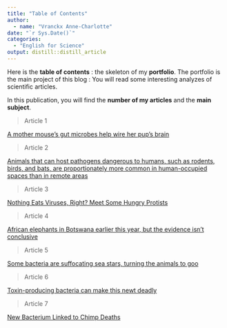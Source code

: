 ```yaml
---
title: "Table of Contents"
author:
  - name: "Vranckx Anne-Charlotte" 
date: "`r Sys.Date()`"
categories:
  - "English for Science"
output: distill::distill_article
---
```


Here is the **table of contents** : the skeleton of my **portfolio**. The portfolio is the main project of this blog : You will read some interesting analyzes of scientific articles. 

In this publication, you will find the **number of my articles** and the **main subject**.


>Article 1

[A mother mouse’s gut microbes help wire her pup’s brain](https://annecharlottevranckx.github.io/anne-charlotte-anne-charlotte_blog/posts/article1/)

>Article 2

[Animals that can host pathogens dangerous to humans, such as rodents, birds, and bats, are proportionately more common in human-occupied spaces than in remote areas](https://annecharlottevranckx.github.io/anne-charlotte-anne-charlotte_blog/posts/article2/)

>Article 3

[Nothing Eats Viruses, Right? Meet Some Hungry Protists](https://annecharlottevranckx.github.io/anne-charlotte-anne-charlotte_blog/posts/article3/)

>Article 4

[African elephants in Botswana earlier this year, but the evidence isn’t conclusive](https://annecharlottevranckx.github.io/anne-charlotte-anne-charlotte_blog/posts/article4/)

>Article 5

[Some bacteria are suffocating sea stars, turning the animals to goo](https://annecharlottevranckx.github.io/anne-charlotte-anne-charlotte_blog/posts/article5/)

>Article 6

[Toxin-producing bacteria can make this newt deadly](https://annecharlottevranckx.github.io/anne-charlotte-anne-charlotte_blog/posts/article6/)

>Article 7

[New Bacterium Linked to Chimp Deaths](https://annecharlottevranckx.github.io/anne-charlotte-anne-charlotte_blog/posts/article7/)
